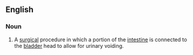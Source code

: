 ==English==

===Noun===
{{en-noun|sg=[[augmentation]] [[cystoplasty]]|pl=augmentation cystoplasties}}

# {{medicine}} A [[surgical]] procedure in which a portion of the [[intestine]] is connected to the [[bladder]] head to allow for urinary voiding.